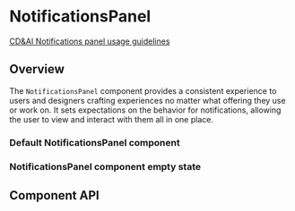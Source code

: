 
# NotificationsPanel

[CD&AI Notifications panel usage guidelines](https://pages.github.ibm.com/cdai-design/pal/patterns/notifications/)

## Overview

The `NotificationsPanel` component provides a consistent experience to users and
designers crafting experiences no matter what offering they use or work on. It
sets expectations on the behavior for notifications, allowing the user to view
and interact with them all in one place.

### Default NotificationsPanel component

<Preview>
  <Story
    id={getStorybookSlug(pkg, NotificationsPanel.displayName, 'default')}
  />
</Preview>

### NotificationsPanel component empty state

<Preview>
  <Story
    id={getStorybookSlug(pkg, NotificationsPanel.displayName, 'empty-state')}
  />
</Preview>

## Component API

<Props />
